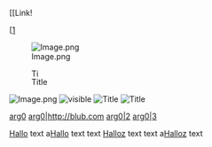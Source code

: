 [[Link!

[[File:Image.png|Title]

[[File:Image.png]]

[[File:Image.png|15x15px|top|frame|link=http://example.com|alt=Alternativer alternativer Text
	|Title]]

[[File:Image.png]]
[[File:Image.png|visible]]
[[File:Image.png|link=Some Page Title|Title]]
[[File:Image.png|link=http://example.com|Title]]

[[Hallo|arg0]]
[[Hallo|arg0|http://blub.com]]
[[Hallo|arg0|[http://blub.com]]]
[[Hallo|arg0|[http://bl|ub.com]]]

[[Hallo]]
text a[[Hallo]] text
text [[Hallo]]z text
text a[[Hallo]]z text

